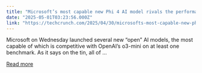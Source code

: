 ```yaml
---
title: "Microsoft’s most capable new Phi 4 AI model rivals the performance of far larger systems"
date: "2025-05-01T03:23:56.000Z"
link: "https://techcrunch.com/2025/04/30/microsofts-most-capable-new-phi-4-ai-model-rivals-the-performance-of-far-larger-systems/"
---
```


Microsoft on Wednesday launched several new &#8220;open&#8221; AI models, the most capable of which is competitive with OpenAI&#8217;s o3-mini on at least one benchmark. As it says on the tin, all of ...

[Read more](https://techcrunch.com/2025/04/30/microsofts-most-capable-new-phi-4-ai-model-rivals-the-performance-of-far-larger-systems/)
